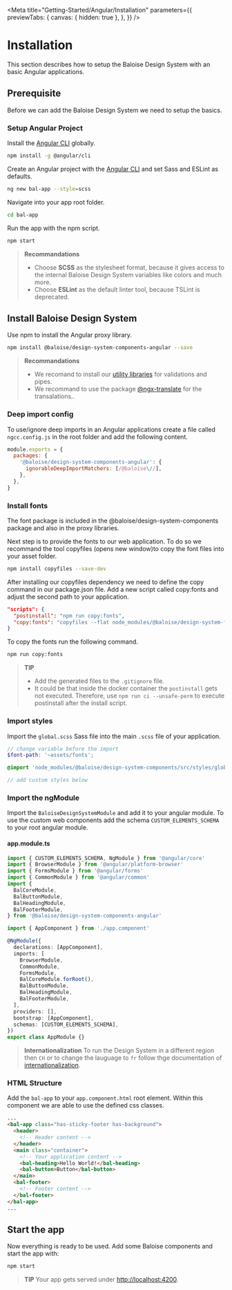 
<Meta
  title="Getting-Started/Angular/Installation"
  parameters={{
    previewTabs: {
      canvas: { hidden: true },
    },
  }}
/>

# Installation

This section describes how to setup the Baloise Design System with an basic Angular applications.

## Prerequisite

Before we can add the Baloise Design System we need to setup the basics.

### Setup Angular Project

Install the [Angular CLI](https://cli.angular.io/) globally.

```bash
npm install -g @angular/cli
```

Create an Angular project with the [Angular CLI](https://cli.angular.io/) and set Sass and ESLint as defaults.

```bash
ng new bal-app --style=scss
```

Navigate into your app root folder.

```bash
cd bal-app
```

Run the app with the npm script.

```bash
npm start
```

> **Recommandations**
>
> - Choose **SCSS** as the stylesheet format, because it gives access to the internal Baloise Design System variables like colors and much more.
> - Choose **ESLint** as the default linter tool, because TSLint is deprecated.

## Install Baloise Design System

Use npm to install the Angular proxy library.

```bash
npm install @baloise/design-system-components-angular --save
```

> **Recommandations**
>
> - We recomand to install our [utility libraries](https://github.com/baloise/web-app-utils) for validations and pipes.
> - We recommand to use the package [@ngx-translate](https://github.com/ngx-translate/core) for the transalations..

### Deep import config

To use/ignore deep imports in an Angular applications create a file called `ngcc.config.js` in the root folder and add the following content.

```javascript
module.exports = {
  packages: {
    '@baloise/design-system-components-angular': {
      ignorableDeepImportMatchers: [/@baloise\//],
    },
  },
}
```

### Install fonts

The font package is included in the @baloise/design-system-components package and also in the proxy libraries.

Next step is to provide the fonts to our web application. To do so we recommand the tool copyfiles (opens new window)to copy the font files into your asset folder.

```bash
npm install copyfiles --save-dev
```

After installing our copyfiles dependency we need to define the copy command in our package.json file. Add a new script called copy:fonts and adjust the second path to your application.

```json
"scripts": {
  "postinstall": "npm run copy:fonts",
  "copy:fonts": "copyfiles --flat node_modules/@baloise/design-system-fonts/lib/* src/assets/fonts"
}
```

To copy the fonts run the following command.

```bash
npm run copy:fonts
```

> **TIP**
>
> - Add the generated files to the `.gitignore` file.
> - It could be that inside the docker container the `postinstall` gets not executed. Therefore, use `npm run ci --unsafe-perm` to execute postinstall after the install script.

### Import styles

Import the `global.scss` Sass file into the main `.scss` file of your application.

```scss
// change variable before the import
$font-path: '~assets/fonts';

@import 'node_modules/@baloise/design-system-components/src/styles/global.scss';

// add custom styles below
```

### Import the ngModule

Import the `BaloiseDesignSystemModule` and add it to your angular module. To use the custom web components add the schema `CUSTOM_ELEMENTS_SCHEMA` to your root angular module.

#### app.module.ts

```typescript
import { CUSTOM_ELEMENTS_SCHEMA, NgModule } from '@angular/core'
import { BrowserModule } from '@angular/platform-browser'
import { FormsModule } from '@angular/forms'
import { CommonModule } from '@angular/common'
import {
  BalCoreModule,
  BalButtonModule,
  BalHeadingModule,
  BalFooterModule,
} from '@baloise/design-system-components-angular'

import { AppComponent } from './app.component'

@NgModule({
  declarations: [AppComponent],
  imports: [
    BrowserModule,
    CommonModule,
    FormsModule,
    BalCoreModule.forRoot(),
    BalButtonModule,
    BalHeadingModule,
    BalFooterModule,
  ],
  providers: [],
  bootstrap: [AppComponent],
  schemas: [CUSTOM_ELEMENTS_SCHEMA],
})
export class AppModule {}
```

> **Internationalization** To run the Design System in a different region then `CH` or to change the lauguage to `fr` follow thge documentation of [internationalization](?path=/docs/getting-started-internationalization--page).

### HTML Structure

Add the `bal-app` to your `app.component.html` root element. Within this component we are able to use the defined css classes.

```html
...
<bal-app class="has-sticky-footer has-background">
  <header>
    <!-- Header content -->
  </header>
  <main class="container">
    <!-- Your application content -->
    <bal-heading>Hello World!</bal-heading>
    <bal-button>Button</bal-button>
  </main>
  <bal-footer>
    <!-- Footer content -->
  </bal-footer>
</bal-app>
...
```

## Start the app

Now everything is ready to be used. Add some Baloise components and start the app with:

```bash
npm start
```

> **TIP**
> Your app gets served under [http://localhost:4200](http://localhost:4200).

<bal-doc-github link="/stories/getting-started/angular/01-installation.stories.mdx"></bal-doc-github>
